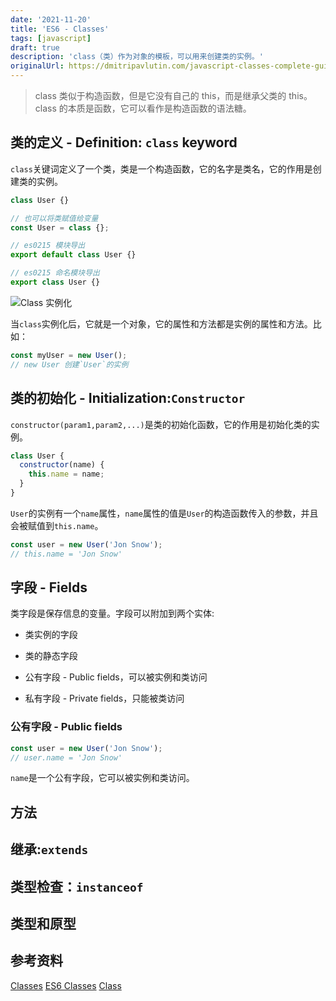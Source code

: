 ```yaml
---
date: '2021-11-20'
title: 'ES6 - Classes'
tags: [javascript]
draft: true
description: 'class（类）作为对象的模板，可以用来创建类的实例。'
originalUrl: https://dmitripavlutin.com/javascript-classes-complete-guide/
---
```


> class 类似于构造函数，但是它没有自己的 this，而是继承父类的 this。class 的本质是函数，它可以看作是构造函数的语法糖。

## 类的定义 - Definition: `class` keyword

`class`关键词定义了一个类，类是一个构造函数，它的名字是类名，它的作用是创建类的实例。

```javascript
class User {}

// 也可以将类赋值给变量
const User = class {};

// es0215 模块导出
export default class User {}

// es0215 命名模块导出
export class User {}
```

![Class 实例化](https://pics-rust.vercel.app/uPic/PWqlhI.jpg)

当`class`实例化后，它就是一个对象，它的属性和方法都是实例的属性和方法。比如：

```javascript
const myUser = new User();
// new User 创建`User`的实例
```

## 类的初始化 - Initialization:`Constructor`

`constructor(param1,param2,...)`是类的初始化函数，它的作用是初始化类的实例。

```javascript
class User {
  constructor(name) {
    this.name = name;
  }
}
```

`User`的实例有一个`name`属性，`name`属性的值是`User`的构造函数传入的参数，并且会被赋值到`this.name`。

```javascript
const user = new User('Jon Snow');
// this.name = 'Jon Snow'
```

## 字段 - Fields

类字段是保存信息的变量。字段可以附加到两个实体:

- 类实例的字段
- 类的静态字段

- 公有字段 - Public fields，可以被实例和类访问
- 私有字段 - Private fields，只能被类访问

### 公有字段 - Public fields

```javascript
const user = new User('Jon Snow');
// user.name = 'Jon Snow'
```

`name`是一个公有字段，它可以被实例和类访问。

## 方法

## 继承:`extends`

## 类型检查：`instanceof`

## 类型和原型

## 参考资料

[Classes](https://developer.mozilla.org/en-US/docs/Web/JavaScript/Reference/Classes)
[ES6 Classes](https://www.runoob.com/w3cnote/es6-class.html)
[Class](https://es6.ruanyifeng.com/#docs/class)
